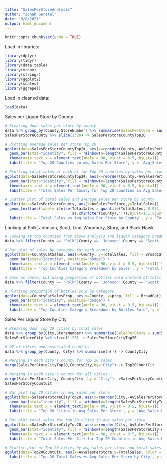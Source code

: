 ```yaml
---
title: "SalesPerStoreAnalysis"
author: "Jonah Gerstel"
date: "8/8/2021"
output: html_document
---
```


```r
knitr::opts_chunk$set(echo = TRUE)
```

Load in libraries:
```r
library(dplyr)
library(tidyr)
library(data.table)
library(vroom)
library(stringr)
library(ggplot2)
library(scales)
library(ggrepel)
```

Load in cleaned data:
```r
load(data)
```

Sales per Liquor Store by County
```r
# Breaking down sales per store by county
data %>% group_by(County,StoreNumber) %>% summarise(SalesPerStore = sum(Sale)) %>% group_by(County) %>% summarise(AvSalesPerStore = mean(SalesPerStore), TotalSales = sum(SalesPerStore)) %>% arrange(desc(AvSalesPerStore))-> SalesPerStoreCounty
SalesPerStoreCounty %>% slice(1:20) -> SalesPerStoreCountyTop20

# Plotting average sales per store top 20
ggplot(data=SalesPerStoreCountyTop20, aes(x=reorder(County,-AvSalesPerStore), y=AvSalesPerStore)) +
  geom_bar(stat="identity", fill = rainbow(n=length(SalesPerStoreCountyTop20$AvSalesPerStore))) +
  theme(axis.text.x = element_text(angle = 90, vjust = 0.5, hjust=1)) +
  labs(title = 'Top 20 Counties in Avg Sales Per Store', y = 'Avg Sales Per Store', x = 'Counties')

# Plotting total sales of each of the Top 20 counties by sales per store
ggplot(data=SalesPerStoreCountyTop20, aes(x=reorder(County,-AvSalesPerStore), y=TotalSales)) +
  geom_bar(stat="identity", fill = rainbow(n=length(SalesPerStoreCountyTop20$AvSalesPerStore))) +
  theme(axis.text.x = element_text(angle = 90, vjust = 0.5, hjust=1)) +
  labs(title = 'Total Sales Per County for Top 20 Counties in Avg Sales Per Store', y = 'Total Sales ($)', x = 'Counties')

# Scatter plot of total sales and average sales per store by county
ggplot(data=SalesPerStoreCounty, aes(x=AvSalesPerStore,y=TotalSales)) + geom_point(color = 'purple') +
  geom_text(aes(label= ifelse(TotalSales > quantile(TotalSales, 0.95),
                              as.character(County),'')),hjust=1.1,vjust=0.5) +
  labs(title = 'Total Sales vs Avg Sales Per Store by County', y = 'Total Sales ($)', x = 'Avg Sales Per Store')
```

Looking at Polk, Johnson, Scott, Linn, Woodbury, Story, and Black Hawk

```r
# Looking at top counties from above analysis and liquor category breakdown
data %>% filter(County == 'Polk'|County == 'Johnson'|County == 'Scott'|County == 'Linn'|County == 'Woodbury'|County == 'Story'|County == 'Black Hawk') %>% group_by(County,BroadCat) %>% summarise(TotalSales = sum(Sale)) %>% drop_na() -> CountyCatSales

# Bar plot of sales by category for each county
ggplot(data=CountyCatSales, aes(x=County, y=TotalSales, fill = BroadCat)) +
  geom_bar(stat="identity", position="dodge") +
  theme(axis.text.x = element_text(angle = 90, vjust = 0.5, hjust=1)) +
  labs(title = 'Top Counties Category Breakdown by Sales', y = 'Total Sales', x = 'Counties') + coord_flip()

# Same as above, but using proportion of bottles sold instead of total sales to normalize data among counties
data %>% filter(County == 'Polk'|County == 'Johnson'|County == 'Scott'|County == 'Linn'|County == 'Woodbury'|County == 'Story'|County == 'Black Hawk') %>% group_by(County,BroadCat) %>% summarise(n=n()) %>% drop_na() %>% mutate(prop = n/sum(n)) -> CountyCatSalesProp

# Plotting proportion of bottles sold by category 
ggplot(data=CountyCatSalesProp, aes(x=County, y=prop, fill = BroadCat)) +
  geom_bar(stat="identity", position="dodge") +
  theme(axis.text.x = element_text(angle = 90, vjust = 0.5, hjust=1)) +
  labs(title = 'Top Counties Category Breakdown by Bottles Sold', y = 'Proportion of Sales', x = 'Counties') + coord_flip()
```

Sales Per Liquor Store by City
```r
# Breaking down Top 20 cities by total sales
data %>% group_by(City,StoreNumber) %>% summarise(SalesPerStore = sum(Sale)) %>% group_by(City) %>% summarise(AvSalesPerStore = mean(SalesPerStore), TotalSales = sum(SalesPerStore)) %>% arrange(desc(AvSalesPerStore))-> SalesPerStoreCity
SalesPerStoreCity %>% slice(1:20) -> SalesPerStoreCityTop20

# DF of cities and associated counties
data %>% group_by(County, City) %>% summarise(n()) -> CountyCity

# Merging in each city's county for Top 20 sales
merge(SalesPerStoreCityTop20,CountyCity,by="City") -> Top20CountCit

# Merging in each city's county for all cities
merge(SalesPerStoreCity, CountyCity, by = "City") ->SalesPerStoryCountCit
SalesPerStoryCountCit

# Bar plot Top 20 cities in avg sales per store
ggplot(data=SalesPerStoreCityTop20, aes(x=reorder(City,-AvSalesPerStore), y=AvSalesPerStore)) +
  geom_bar(stat="identity", fill = rainbow(n=length(SalesPerStoreCityTop20$AvSalesPerStore))) +
  theme(axis.text.x = element_text(angle = 90, vjust = 0.5, hjust=1)) +
  labs(title = 'Top 20 Cities in Avg Sales Per Store', y = 'Avg Sales Per Store', x = 'Cities')

# Bar plot total sales for top 20 cities in avg sales per store
ggplot(data=SalesPerStoreCityTop20, aes(x=reorder(City,-AvSalesPerStore), y=TotalSales)) +
  geom_bar(stat="identity", fill = rainbow(n=length(SalesPerStoreCityTop20$AvSalesPerStore))) +
  theme(axis.text.x = element_text(angle = 90, vjust = 0.5, hjust=1)) +
  labs(title = 'Total Sales Per City for Top 20 Counties in Avg Sales Per Store', y = 'Total Sales ($)', x = 'Cities')

# Scatter plot of Top 20 cities by avg sales per store and total sales
ggplot(data=Top20CountCit, aes(x=AvSalesPerStore,y=TotalSales, color = County)) + geom_point() + geom_text_repel(aes(label=(as.character(City)))) + 
  labs(title = 'Top 20 Total Sales vs Avg Sales Per Store by City', y = 'Total Sales ($)', x = 'Avg Sales Per Store')
```